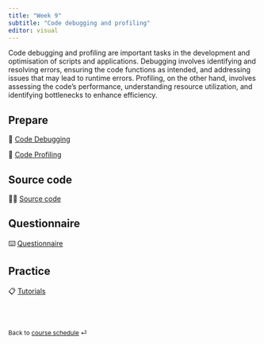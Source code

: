 ```yaml
---
title: "Week 9"
subtitle: "Code debugging and profiling"
editor: visual
---
```


Code debugging and profiling are important tasks in the development and optimisation of scripts and applications. Debugging involves identifying and resolving errors, ensuring the code functions as intended, and addressing issues that may lead to runtime errors. Profiling, on the other hand, involves assessing the code's performance, understanding resource utilization, and identifying bottlenecks to enhance efficiency.

## Prepare

📖 [Code Debugging](/contents/week-9/01_code_debugging.qmd)

📖 [Code Profiling](/contents/week-9/02_code_profiling.qmd)

## Source code

🧑‍💻 [Source code](/contents/week-9/source/all_code_chunks.R)

## Questionnaire

⌨️ [Questionnaire](/questionnaire/qcm-week-9.qmd)

## Practice

📋 [Tutorials](/labs/lab-week-9.qmd)

<br><br>

::: {style="font-size: 0.875em;"}
Back to [course schedule](/ "Course schedule") ⏎
:::